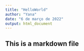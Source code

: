```yaml
---
title: "HelloWorld"
author: "Yana"
date: "6 de março de 2022"
output: html_document
---
```


## This is a markdown file